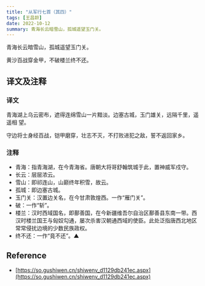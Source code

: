 ```yaml
---
title: "从军行七首（其四）"
tags: [王昌龄]
date: 2022-10-12
summary: 青海长云暗雪山，孤城遥望玉门关。
---
```


青海长云暗雪山，孤城遥望玉门关。

黄沙百战穿金甲，不破楼兰终不还。

## 译文及注释

### 译文

青海湖上乌云密布，遮得连绵雪山一片黯淡。边塞古城，玉门雄关，远隔千里，遥遥相
望。

守边将士身经百战，铠甲磨穿，壮志不灭，不打败进犯之敌，誓不返回家乡。

### 注释

- 青海：指青海湖，在今青海省。唐朝大将哥舒翰筑城于此，置神威军戍守。
- 长云：层层浓云。
- 雪山：即祁连山，山巅终年积雪，故云。
- 孤城：即边塞古城。
- 玉门关：汉置边关名，在今甘肃敦煌西。一作“雁门关”。
- 破：一作“斩”。
- 楼兰：汉时西域国名，即鄯善国，在今新疆维吾尔自治区鄯善县东南一带。西汉时楼兰国王与匈奴勾通，屡次杀害汉朝通西域的使臣。此处泛指唐西北地区常常侵扰边境的少数民族政权。
- 终不还：一作“竟不还”。▲

## Reference

- [https://so.gushiwen.cn/shiwenv_d1129db241ec.aspx](https://so.gushiwen.cn/shiwenv_d1129db241ec.aspx)

